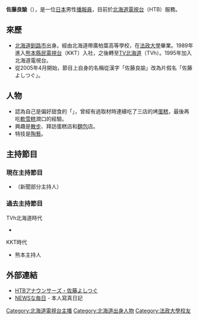 {{Infobox announcer (日本)
|姓名=佐藤良諭
|平假名={{lang|ja|さとう よしつぐ}}
|圖片= 
|File size= 
|圖片敘述= 
|本名= 
|暱稱= 
|出身地={{JPN}}[[北海道|北海道]][[釧路市|釧路市]] 
|國籍={{JPN}} 
|出生日期={{birth date and age|1966|10|31}}
|逝世日期= 
|血型=[[B型|B]] 
|最終學歷=[[法政大學|法政大學]] 
|所屬電視台=[[北海道電視台|北海道電視台]] 
|所屬事務所=
|部署= 
|職歷=[[熊本縣民電視台|熊本縣民電視台]]→<br />[[TV北海道|TV北海道]]→<br />[[北海道電視台|北海道電視台]]
|活動期間=1989年 - 
|類型=新聞、情報
|配偶= 
|家族= 
|網站=[https://web.archive.org/web/20130730180915/http://www.htb.co.jp/announcers/profile/yoshitsugu.html HTB] 
|現在演出節目=「{{link-ja|第一推薦!|イチオシ!}}」 
|過去演出節目=「{{link-ja|TVh道新News|道新ニュース}}」<br />「{{link-ja|聚焦!!朝!|ズームイン!!朝!}}」  
|其他= 
|備註= 
}}
{{Japanese|japanese=佐藤 良諭|kana=さとう よしつぐ|romaji=Sato Yoshitsugu}}

'''佐藤良諭'''（{{bd|1966年|10月31日|catIdx=Sato Yoshitsugu}}），是一位[[日本|日本]]男性[[播報員|播報員]]，目前於[[北海道電視台|北海道電視台]]（HTB）服務。

== 來歷 ==
* [[北海道|北海道]][[釧路市|釧路市]]出身。經由北海道帶廣柏葉高等學校，在[[法政大學|法政大學]]畢業。1989年進入[[熊本縣民電視台|熊本縣民電視台]]（KKT）入社，之後轉至[[TV北海道|TV北海道]]（TVh）。1995年加入北海道電視台。
* 從2005年4月開始，節目上自身的名稱從漢字「佐藤良諭」改為片假名「佐藤よしつぐ」。

== 人物 ==
* 認為自己是偏好甜食的「{{link-ja|甘黨|甘党}}」，曾經有過取材時連續吃了三店的烤[[蛋糕|蛋糕]]，最後再吃[[軟雪糕|軟雪糕]]潤口的經驗。
* 興趣是[[散步|散步]]、拜訪蛋糕店和[[麵包|麵包]]店。
* 特技是[[陶藝|陶藝]]。

== 主持節目 ==
=== 現在主持節目 ===
* {{link-ja|第一推薦!|イチオシ!}}（新聞部分主持人）

=== 過去主持節目 ===
; TVh北海道時代
*{{link-ja|TVh道新News|道新ニュース}}
; KKT時代
* {{link-ja|聚焦!!朝!|ズームイン!!朝!}}熊本主持人

== 外部連結 ==
* [https://web.archive.org/web/20130730180915/http://www.htb.co.jp/announcers/profile/yoshitsugu.html HTBアナウンサーズ・佐藤よしつぐ] {{ja icon}} 
* [http://www.htb.co.jp/announcers/yoshitsugu/index.html NEWSな毎日]{{Wayback|url=http://www.htb.co.jp/announcers/yoshitsugu/index.html |date=20141129061738 }} - 本人寫真日記 {{ja icon}}

{{北海道電視台主播}}

{{DEFAULTSORT:Sato, Yoshitsugu}}
[[Category:北海道電視台主播|Category:北海道電視台主播]]
[[Category:北海道出身人物|Category:北海道出身人物]]
[[Category:法政大學校友|Category:法政大學校友]]